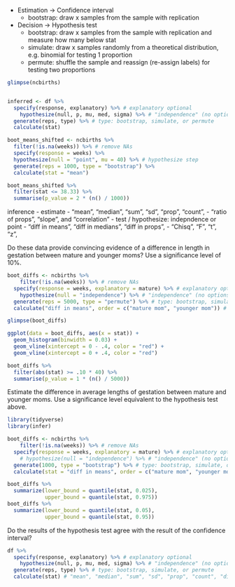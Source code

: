 - Estimation -> Confidence interval
  - bootstrap: draw x samples from the sample with replication 
- Decision -> Hypothesis test
	- bootstrap: draw x samples from the sample with replication and measure how many below stat
  - simulate: draw x samples randomly from a theoretical distribution, e.g. binomial for testing 1 proportion
  - permute: shuffle the sample and reassign (re-assign labels) for testing two proportions

```r
glimpse(ncbirths)


inferred <- df %>%
  specify(response, explanatory) %>% # explanatory optional
	hypothesize(null, p, mu, med, sigma) %>% # "independence" (no options) and "point" (true prop, true mean, true median, true sd)
  generate(reps, type) %>% # type: bootstrap, simulate, or permute
  calculate(stat) 

boot_means_shifted <- ncbirths %>%
  filter(!is.na(weeks)) %>% # remove NAs
  specify(response = weeks) %>%
  hypothesize(null = "point", mu = 40) %>% # hypothesize step
  generate(reps = 1000, type = "bootstrap") %>%
  calculate(stat = "mean")

boot_means_shifted %>%
  filter(stat <= 38.33) %>%
  summarise(p_value = 2 * (n() / 1000))
```

inference
- estimate 
  - "mean", "median", "sum", "sd", "prop", "count", 
  - "ratio of props", "slope", and "correlation"
- test / hypothesize: indepndence or point
  - "diff in means", "diff in medians", "diff in props", 
  - "Chisq", "F", "t", "z", 

Do these data provide convincing evidence of a difference in length in gestation between mature and younger moms? Use a significance level of 10%.

```r
boot_diffs <- ncbirths %>%
	filter(!is.na(weeks)) %>% # remove NAs
  specify(response = weeks, explanatory = mature) %>% # explanatory optional
	hypothesize(null = "independence") %>% # "independence" (no options) and "point" (true prop, true mean, true median, true sd)
  generate(reps = 5000, type = "permute") %>% # type: bootstrap, simulate, or permute
  calculate("diff in means", order = c("mature mom", "younger mom")) # "mean", "median", "sum", "sd", "prop", "count", "diff in means", "diff in medians", "diff in props", "Chisq", "F", "t", "z", "ratio of props", "slope", and "correlation".

glimpse(boot_diffs)

ggplot(data = boot_diffs, aes(x = stat)) +
  geom_histogram(binwidth = 0.03) +
  geom_vline(xintercept = 0 - .4, color = "red") +
  geom_vline(xintercept = 0 + .4, color = "red")

boot_diffs %>%
  filter(abs(stat) >= .10 * 40) %>%
  summarise(p_value = 1 * (n() / 5000))

``` 

Estimate the difference in average lengths of gestation between mature and younger moms. Use a significance level equivalent to the hypothesis test above.

```r
library(tidyverse)
library(infer)

boot_diffs <- ncbirths %>%
	filter(!is.na(weeks)) %>% # remove NAs
  specify(response = weeks, explanatory = mature) %>% # explanatory optional
	# hypothesize(null = "independence") %>% # "independence" (no options) and "point" (true prop, true mean, true median, true sd)
  generate(1000, type = "bootstrap") %>% # type: bootstrap, simulate, or permute
  calculate(stat = "diff in means", order = c("mature mom", "younger mom")) # "mean", "median", "sum", "sd", "prop", "count", "diff in means", "diff in medians", "diff in props", "Chisq", "F", "t", "z", "ratio of props", "slope", and "correlation".

boot_diffs %>%
  summarize(lower_bound = quantile(stat, 0.025),
            upper_bound = quantile(stat, 0.975))
boot_diffs %>%
  summarize(lower_bound = quantile(stat, 0.05),
            upper_bound = quantile(stat, 0.95))
``` 

Do the results of the hypothesis test agree with the result of the confidence interval?

```r
df %>%
  specify(response, explanatory) %>% # explanatory optional
	hypothesize(null, p, mu, med, sigma) %>% # "independence" (no options) and "point" (true prop, true mean, true median, true sd)
  generate(reps, type) %>% # type: bootstrap, simulate, or permute
  calculate(stat) # "mean", "median", "sum", "sd", "prop", "count", "diff in means", "diff in medians", "diff in props", "Chisq", "F", "t", "z", "ratio of props", "slope", and "correlation".
``` 